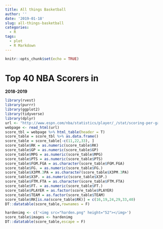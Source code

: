 ```yaml
---
title: All things Basketball
author: ''
date: '2019-01-18'
slug: all-things-basketball
categories:
  - R
tags:
  - plot
  - R Markdown
---
```


```r
knitr::opts_chunk$set(echo = TRUE)
```

# Top 40 NBA Scorers in 
**2018-2019**
```r
library(rvest)
library(purrr)
library(ggplot2)
library(tidyverse)
library(dplyr)
url <- "http://www.espn.com/nba/statistics/player/_/stat/scoring-per-game/sort/avgPoints/year/2019/seasontype/2"
webpage <- read_html(url)
score_tbl = webpage %>% html_table(header = T)
score_table = score_tbl %>% as.data.frame()
score_table = score_table[-c(11,22,33), ]
score_table$RK = as.numeric(score_table$RK)
score_table$GP = as.numeric(score_table$GP)
score_table$MPG = as.numeric(score_table$MPG)
score_table$PTS = as.numeric(score_table$PTS)
score_table$FGM.FGA = as.character(score_table$FGM.FGA)
score_table$FG. = as.numeric(score_table$FG.)
score_table$X3PM.3PA = as.character(score_table$X3PM.3PA)
score_table$X3P. = as.numeric(score_table$X3P.)
score_table$FTM.FTA = as.character(score_table$FTM.FTA)
score_table$FT. = as.numeric(score_table$FT.)
score_table$PLAYER = as.factor(score_table$PLAYER)
score_table$TEAM = as.factor(score_table$TEAM)
score_table$RK[is.na(score_table$RK)] = c(16,19,24,29,33,40)
DT::datatable(score_table,rownames = F)
```

```r
hardenimg <- c('<img src="harden.png" height="52"></img>')
score_table$images <- hardenimg
DT::datatable(score_table,escape = F)
```

